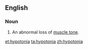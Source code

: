 ==English==

===Noun===
{{wikipedia}}
{{en-noun|s|-}}

# An abnormal loss of [[muscle tone]].

[[et:hypotonia]]
[[ta:hypotonia]]
[[zh:hypotonia]]